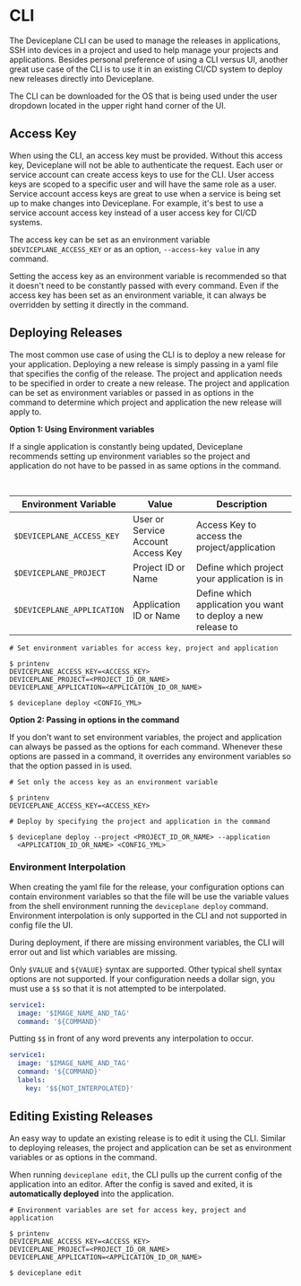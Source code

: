 
<Docs title="CLI">

# CLI

The Deviceplane CLI can be used to manage the releases in applications, SSH into devices in a project and used to help manage your projects and applications. Besides personal preference of using a CLI versus UI, another great use case of the CLI is to use it in an existing CI/CD system to deploy new releases directly into Deviceplane.

The CLI can be downloaded for the OS that is being used under the user dropdown located in the upper right hand corner of the UI.

## Access Key

When using the CLI, an access key must be provided. Without this access key, Deviceplane will not be able to authenticate the request. Each user or service account can create access keys to use for the CLI. User access keys are scoped to a specific user and will have the same role as a user. Service account access keys are great to use when a service is being set up to make changes into Deviceplane. For example, it's best to use a service account access key instead of a user access key for CI/CD systems.

The access key can be set as an environment variable `$DEVICEPLANE_ACCESS_KEY` or as an option, `--access-key value` in any command.

Setting the access key as an environment variable is recommended so that it doesn't need to be constantly passed with every command. Even if the access key has been set as an environment variable, it can always be overridden by setting it directly in the command.

## Deploying Releases

The most common use case of using the CLI is to deploy a new release for your application. Deploying a new release is simply passing in a yaml file that specifies the config of the release. The project and application needs to be specified in order to create a new release. The project and application can be set as environment variables or passed in as options in the command to determine which project and application the new release will apply to.

**Option 1: Using Environment variables**

If a single application is constantly being updated, Deviceplane recommends setting up environment variables so the project and application do not have to be passed in as same options in the command.

<Table height="13rem">

| Environment Variable       | Value                              | Description                                                  |
| -------------------------- | ---------------------------------- | ------------------------------------------------------------ |
| `$DEVICEPLANE_ACCESS_KEY`  | User or Service Account Access Key | Access Key to access the project/application                 |
| `$DEVICEPLANE_PROJECT`     | Project ID or Name                 | Define which project your application is in                  |
| `$DEVICEPLANE_APPLICATION` | Application ID or Name             | Define which application you want to deploy a new release to |

</Table>

```shell
# Set environment variables for access key, project and application

$ printenv
DEVICEPLANE_ACCESS_KEY=<ACCESS_KEY>
DEVICEPLANE_PROJECT=<PROJECT_ID_OR_NAME>
DEVICEPLANE_APPLICATION=<APPLICATION_ID_OR_NAME>

$ deviceplane deploy <CONFIG_YML>
```

**Option 2: Passing in options in the command**

If you don't want to set environment variables, the project and application can always be passed as the options for each command. Whenever these options are passed in a command, it overrides any environment variables so that the option passed in is used.

```shell
# Set only the access key as an environment variable

$ printenv
DEVICEPLANE_ACCESS_KEY=<ACCESS_KEY>

# Deploy by specifying the project and application in the command

$ deviceplane deploy --project <PROJECT_ID_OR_NAME> --application
  <APPLICATION_ID_OR_NAME> <CONFIG_YML>
```

### Environment Interpolation

When creating the yaml file for the release, your configuration options can contain environment variables so that the file will be use the variable values from the shell environment running the `deviceplane deploy` command. Environment interpolation is only supported in the CLI and not supported in config file the UI.

During deployment, if there are missing environment variables, the CLI will error out and list which variables are missing.

Only `$VALUE` and `${VALUE}` syntax are supported. Other typical shell syntax options are not supported. If your configuration needs a dollar sign, you must use a `$$` so that it is not attempted to be interpolated.

```yaml
service1:
  image: '$IMAGE_NAME_AND_TAG'
  command: '${COMMAND}'
```

Putting `$$` in front of any word prevents any interpolation to occur.

```yaml
service1:
  image: '$IMAGE_NAME_AND_TAG'
  command: '${COMMAND}'
  labels:
    key: '$${NOT_INTERPOLATED}'
```

## Editing Existing Releases

An easy way to update an existing release is to edit it using the CLI. Similar to deploying releases, the project and application can be set as environment variables or as options in the command.

When running `deviceplane edit`, the CLI pulls up the current config of the application into an editor. After the config is saved and exited, it is **automatically deployed** into the application.

```shell
# Environment variables are set for access key, project and application

$ printenv
DEVICEPLANE_ACCESS_KEY=<ACCESS_KEY>
DEVICEPLANE_PROJECT=<PROJECT_ID_OR_NAME>
DEVICEPLANE_APPLICATION=<APPLICATION_ID_OR_NAME>

$ deviceplane edit
```

</Docs>
